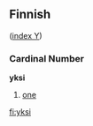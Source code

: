 ==Finnish==
([[Wiktionary:Finnish_index_y|index Y]])

===Cardinal Number===
'''yksi'''
#[[one]]

[[fi:yksi]]
